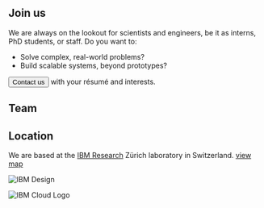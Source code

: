 
<PageDescription>

</PageDescription>

## Join us

<Row>

<Column colMd={8} colLg={8}>

We are always on the lookout for scientists and engineers,
be it as interns, PhD students, or staff. Do you want to:

- Solve complex, real-world problems?
- Build scalable systems, beyond prototypes?

<div style={{ display: "flex", alignItems: "center", gap: "1rem" }}>
  <Button renderIcon={Email20} href="mailto:deepsearch-core@zurich.ibm.com">
    Contact us
  </Button>
  with your résumé and interests.
</div>

</Column>

</Row>

## Team

<Persons />

## Location

We are based at the [IBM Research](https://research.ibm.com) Zürich laboratory in Switzerland. <a href="https://maps.google.com/maps?ll=47.314863,8.547492&z=10&t=m&hl=en-US&gl=US&mapclient=embed&q=S%C3%A4umerstrasse%204%208803%20R%C3%BCschlikon%20Switzerland">view map</a>

<ImageGallery>

<ImageGalleryImage alt="Zürich laboratory" title="Zürich laboratory" col={8}>

![IBM Design](/images/lab-1.jpg)

</ImageGalleryImage>

<ImageGalleryImage  alt="Zürich laboratory at the lake" title="Zürich laboratory at the lake" col={8}>

![IBM Cloud Logo](/images/lab-2.jpg)

</ImageGalleryImage>

</ImageGallery>
